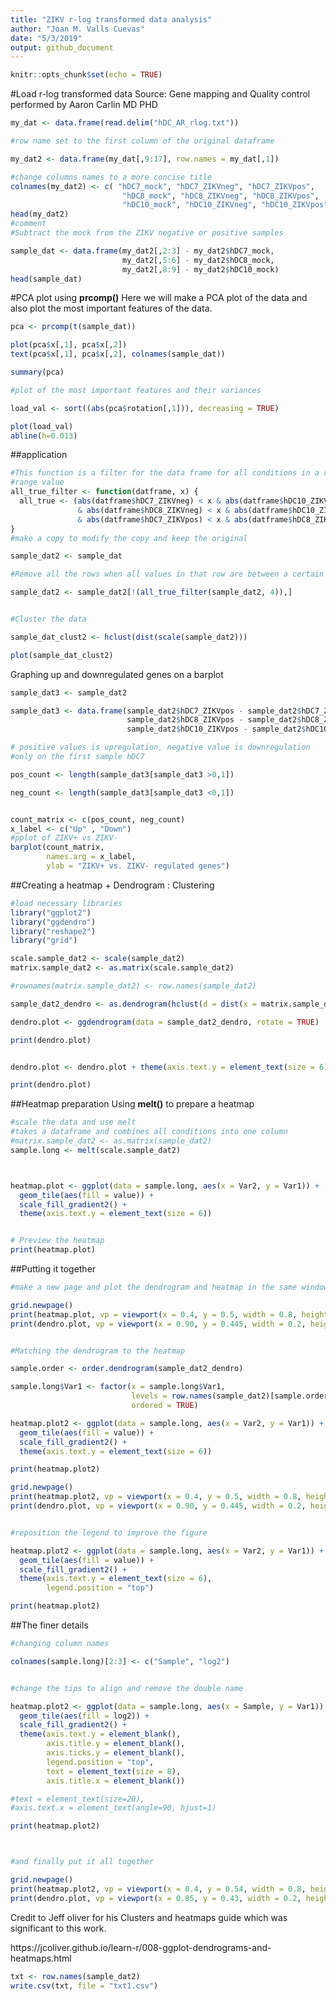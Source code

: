 ```yaml
---
title: "ZIKV r-log transformed data analysis"
author: "Joan M. Valls Cuevas"
date: "5/3/2019"
output: github_document
---
```


```r
knitr::opts_chunk$set(echo = TRUE)
```

#Load r-log transformed data
Source: Gene mapping and Quality control performed by Aaron Carlin MD PHD

```r
my_dat <- data.frame(read.delim("hDC_AR_rlog.txt"))

#row name set to the first column of the original dataframe

my_dat2 <- data.frame(my_dat[,9:17], row.names = my_dat[,1])

#change columns names to a more concise title
colnames(my_dat2) <- c( "hDC7_mock", "hDC7_ZIKVneg", "hDC7_ZIKVpos",
                         "hDC8_mock", "hDC8_ZIKVneg", "hDC8_ZIKVpos",
                         "hDC10_mock", "hDC10_ZIKVneg", "hDC10_ZIKVpos")
head(my_dat2)
#comment
#Subtract the mock from the ZIKV negative or positive samples

sample_dat <- data.frame(my_dat2[,2:3] - my_dat2$hDC7_mock,
                         my_dat2[,5:6] - my_dat2$hDC8_mock,
                         my_dat2[,8:9] - my_dat2$hDC10_mock)
head(sample_dat)

```

#PCA plot using **prcomp()**
Here we will make a PCA plot of the data and also plot the most important features of the data.
```r
pca <- prcomp(t(sample_dat))

plot(pca$x[,1], pca$x[,2])
text(pca$x[,1], pca$x[,2], colnames(sample_dat))

summary(pca)

#plot of the most important features and their variances 

load_val <- sort((abs(pca$rotation[,1])), decreasing = TRUE)

plot(load_val)
abline(h=0.013)
```

##application

```r
#This function is a filter for the data frame for all conditions in a row and a certain 
#range value
all_true_filter <- function(datframe, x) {
  all_true <- (abs(datframe$hDC7_ZIKVneg) < x & abs(datframe$hDC10_ZIKVpos) < x
               & abs(datframe$hDC8_ZIKVneg) < x & abs(datframe$hDC10_ZIKVneg) < x
               & abs(datframe$hDC7_ZIKVpos) < x & abs(datframe$hDC8_ZIKVpos) < x)
} 
#make a copy to modify the copy and keep the original

sample_dat2 <- sample_dat

#Remove all the rows when all values in that row are between a certain range

sample_dat2 <- sample_dat2[!(all_true_filter(sample_dat2, 4)),]


#Cluster the data 

sample_dat_clust2 <- hclust(dist(scale(sample_dat2)))

plot(sample_dat_clust2)

```
Graphing up and downregulated genes on a barplot
```r

sample_dat3 <- sample_dat2

sample_dat3 <- data.frame(sample_dat2$hDC7_ZIKVpos - sample_dat2$hDC7_ZIKVneg,
                          sample_dat2$hDC8_ZIKVpos - sample_dat2$hDC8_ZIKVneg,
                          sample_dat2$hDC10_ZIKVpos - sample_dat2$hDC10_ZIKVneg, row.names = row.names(sample_dat2))

# positive values is upregulation, negative value is downregulation
#only on the first sample hDC7

pos_count <- length(sample_dat3[sample_dat3 >0,1])

neg_count <- length(sample_dat3[sample_dat3 <0,1])


count_matrix <- c(pos_count, neg_count)
x_label <- c("Up" , "Down")
#pplot of ZIKV+ vs ZIKV-
barplot(count_matrix, 
        names.arg = x_label,
        ylab = "ZIKV+ vs. ZIKV- regulated genes")


```

##Creating a heatmap + Dendrogram : Clustering

```r
#load necessary libraries
library("ggplot2")
library("ggdendro")
library("reshape2")
library("grid")

scale.sample_dat2 <- scale(sample_dat2)
matrix.sample_dat2 <- as.matrix(scale.sample_dat2)

#rownames(matrix.sample_dat2) <- row.names(sample_dat2)

sample_dat2_dendro <- as.dendrogram(hclust(d = dist(x = matrix.sample_dat2)))

dendro.plot <- ggdendrogram(data = sample_dat2_dendro, rotate = TRUE)

print(dendro.plot)


dendro.plot <- dendro.plot + theme(axis.text.y = element_text(size = 6))

print(dendro.plot)

```

##Heatmap preparation
Using **melt()** to prepare a heatmap
```r
#scale the data and use melt 
#takes a dataframe and combines all conditions into one column
#matrix.sample_dat2 <- as.matrix(sample_dat2)
sample.long <- melt(scale.sample_dat2)



heatmap.plot <- ggplot(data = sample.long, aes(x = Var2, y = Var1)) +
  geom_tile(aes(fill = value)) +
  scale_fill_gradient2() +
  theme(axis.text.y = element_text(size = 6))


# Preview the heatmap
print(heatmap.plot)

```

##Putting it together

```r
#make a new page and plot the dendrogram and heatmap in the same window

grid.newpage()
print(heatmap.plot, vp = viewport(x = 0.4, y = 0.5, width = 0.8, height = 1.0))
print(dendro.plot, vp = viewport(x = 0.90, y = 0.445, width = 0.2, height = 1.0))


#Matching the dendrogram to the heatmap

sample.order <- order.dendrogram(sample_dat2_dendro)

sample.long$Var1 <- factor(x = sample.long$Var1,
                           levels = row.names(sample_dat2)[sample.order],
                           ordered = TRUE)

heatmap.plot2 <- ggplot(data = sample.long, aes(x = Var2, y = Var1)) +
  geom_tile(aes(fill = value)) +
  scale_fill_gradient2() +
  theme(axis.text.y = element_text(size = 6))

print(heatmap.plot2)

grid.newpage()
print(heatmap.plot2, vp = viewport(x = 0.4, y = 0.5, width = 0.8, height = 1.0))
print(dendro.plot, vp = viewport(x = 0.90, y = 0.445, width = 0.2, height = 1.0))


#reposition the legend to improve the figure

heatmap.plot2 <- ggplot(data = sample.long, aes(x = Var2, y = Var1)) +
  geom_tile(aes(fill = value)) +
  scale_fill_gradient2() +
  theme(axis.text.y = element_text(size = 6),
        legend.position = "top")

print(heatmap.plot2)

```

##The finer details 

```r

#changing column names 

colnames(sample.long)[2:3] <- c("Sample", "log2")


#change the tips to align and remove the double name

heatmap.plot2 <- ggplot(data = sample.long, aes(x = Sample, y = Var1)) +
  geom_tile(aes(fill = log2)) +
  scale_fill_gradient2() +
  theme(axis.text.y = element_blank(),
        axis.title.y = element_blank(),
        axis.ticks.y = element_blank(),
        legend.position = "top",
        text = element_text(size = 8),
        axis.title.x = element_blank())

#text = element_text(size=20),
#axis.text.x = element_text(angle=90, hjust=1)

print(heatmap.plot2)



#and finally put it all together

grid.newpage()
print(heatmap.plot2, vp = viewport(x = 0.4, y = 0.54, width = 0.8, height = 1.03))
print(dendro.plot, vp = viewport(x = 0.85, y = 0.43, width = 0.2, height = 0.96))
```





Credit to Jeff oliver for his Clusters and heatmaps guide which was significant to this work.

https://jcoliver.github.io/learn-r/008-ggplot-dendrograms-and-heatmaps.html





```r
txt <- row.names(sample_dat2)
write.csv(txt, file = "txt1.csv")
```



